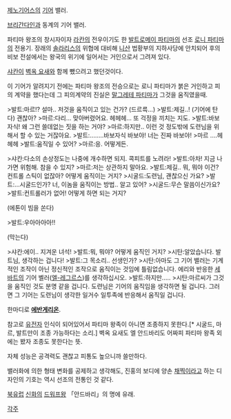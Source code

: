 [[제노기어스]]의 [[기어]] 밸러.

[[브리간다인]]과 동계의 기어 밸러. 
　

파티마 왕조의 창시자이자 [[라칸]]의 전우이기도 한 [[발트로메이 파티마]]의 선조 [[로니 파티마]]의 전용기. 장래의 [[솔라리스]]의 위협에 대비해 [[니산]] 법황부의 지하사당에 안치되어 후의 비보 전설에서는 왕국의 위기에 일어서는 거인으로서 그려져 있다. 

[[샤칸]]이 [[벽옥 요새]]와 함께 뺐으려고 했던것이다.

이 기어가 알려지기 전에는 파티마 왕조의 전승으로는 로니 파티마가 붉은 거인하고 피의 계약을 했다는데 그 피의계약의 진실은 [[말그레테 파티마]]가 그것을 움직였을때.

>발트:마르!? 설마.. 저것을 움직이고 있는 건가? (드르륵...)
>발트:제길..! (기어에 탄다) 괜찮아?
>마르:다리... 맞아버렸어요. 헤헤헤... 또 걱정을 끼치는 지도.
>발트:바보자식! 왜 그런 쓸데없는 짓을 하는 거야?
>마르:하지만.. 이런 것 정도밖에 도련님을 위해서 할 수 있는 거잖아요.
>발트:........바보자식 바보야! 너는 진짜 바보야!
>마르 ....헤헤헤
>발트:움직일 수 있어?
>마르:응. 어떻게든.

>샤칸:다소의 손상정도는 나중에 개수하면 되지. 콕피트를 노려라!
>발트:아차! 지금 나가면 위험해. 참을 수 있지?
>마르:저는 상관하지 말아요.
>발트:제길.. 뭐, 뭐야 이건? 컨트롤 스틱이 없잖아? 어떻게 움직이는 거지?
>시굴드:도련님, 괜찮으신 가요?
>발트:...시굴드인가? 너, 이놈을 움직이는 방법..  알고 있어?
>시굴드:무슨 말씀이신가요?
>발트:컨트롤러가 없어! 어떻게 하면 되는 거지?

(에톤이 빔을 쏜다)

>발트:우아아아아!!

(막는다)

>샤칸:에이.. 지겨운 녀석!
>발트:뭐, 뭐야? 어떻게 움직인 거지?
>시탄:알았습니다. 발트님, 생각하는 겁니다! 
>발트:그 목소리.. 선생인가?
>시탄:아마도 그 기어 밸러는 기계적인 조작이 아닌 정신적인 조작으로 움직이는 것임에 틀림없습니다. 에리와 반응한 [[세바트]]의 기어 벨러([[엘-레그르스]])를 생각하십시오.
>발트:하지만.....
>시탄:마르씨가 그것을 움직인 것도 분명 같을 겁니다. 도련님은 기어의 움직임을 생각하면 될 겁니다. 그러면 그 기어는 도련님이 생각한 일거수 일투족에 반응해서 움직일 겁니다.

한마디로 '''[[에반게리온]]'''. 

참고로 [[유전자]] 인식이 되어있어서 파티마 왕족이 아니면 조종하지 못한다.[* 시굴드, 마르, 발트만이 조종 가능하다는 소리.] 벽옥 요새도 엘 안드바리도 어짜피 파티마 왕족 외에는 봤자 조종도 못한다는 뜻.

자체 성능은 공격력도 괜찮고 피통도 높으니까 쓸만하다.

밸러화에 의한 형태 변화를 공제하고 생각해도, 진홍의 보디에 양손 [[채찍]]이라고 하는 디자인의 기호는 역시 선조의 전통인 것 같다. 

[[북유럽]] [[신화]]의 [[드워프]]왕 「안드바리」의 명에 유래.

[[각주]]
